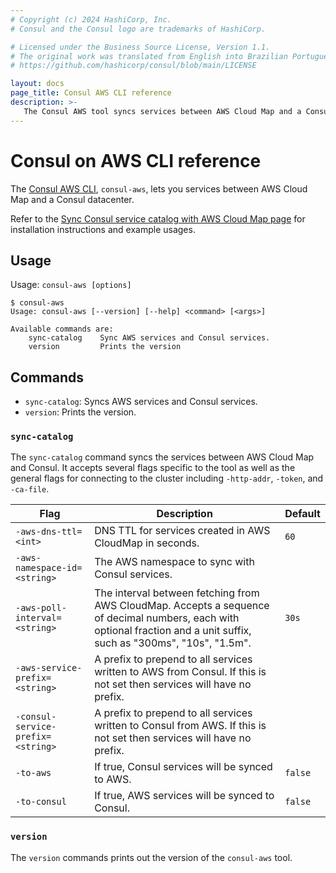 ```yaml
---
# Copyright (c) 2024 HashiCorp, Inc.
# Consul and the Consul logo are trademarks of HashiCorp.

# Licensed under the Business Source License, Version 1.1.
# The original work was translated from English into Brazilian Portuguese.
# https://github.com/hashicorp/consul/blob/main/LICENSE

layout: docs
page_title: Consul AWS CLI reference
description: >-
   The Consul AWS tool syncs services between AWS Cloud Map and a Consul datacenter and enables service discovery across both AWS Cloud Map and Consul.
---
```


# Consul on AWS CLI reference

The [Consul AWS CLI](https://github.com/hashicorp/consul-aws), `consul-aws`, lets you services between AWS Cloud Map and a Consul datacenter.

Refer to the [Sync Consul service catalog with AWS Cloud Map page](/consul/docs/register/service/aws) for installation instructions and example usages.

## Usage

Usage: `consul-aws [options]`

```shell-session
$ consul-aws
Usage: consul-aws [--version] [--help] <command> [<args>]

Available commands are:
    sync-catalog    Sync AWS services and Consul services.
    version         Prints the version
```

## Commands

- `sync-catalog`: Syncs AWS services and Consul services.
- `version`: Prints the version.

### `sync-catalog`

The `sync-catalog` command syncs the services between AWS Cloud Map and Consul. It accepts several flags specific to the tool as well as the general flags for connecting to the cluster including `-http-addr`, `-token`, and `-ca-file`.

|Flag|Description|Default|
|---|---|---|
|`-aws-dns-ttl=<int>`|DNS TTL for services created in AWS CloudMap in seconds.|`60`|
|`-aws-namespace-id=<string>`|The AWS namespace to sync with Consul services.||
|`-aws-poll-interval=<string>`|The interval between fetching from AWS CloudMap. Accepts a sequence of decimal numbers, each with optional fraction and a unit suffix, such as "300ms", "10s", "1.5m".|`30s`|
|`-aws-service-prefix=<string>`|A prefix to prepend to all services written to AWS from Consul. If this is not set then services will have no prefix.||
|`-consul-service-prefix=<string>`|A prefix to prepend to all services written to Consul from AWS. If this is not set then services will have no prefix.||
|`-to-aws`|If true, Consul services will be synced to AWS.|`false`|
|`-to-consul`|If true, AWS services will be synced to Consul.|`false`|

### `version`

The `version` commands prints out the version of the `consul-aws` tool.
